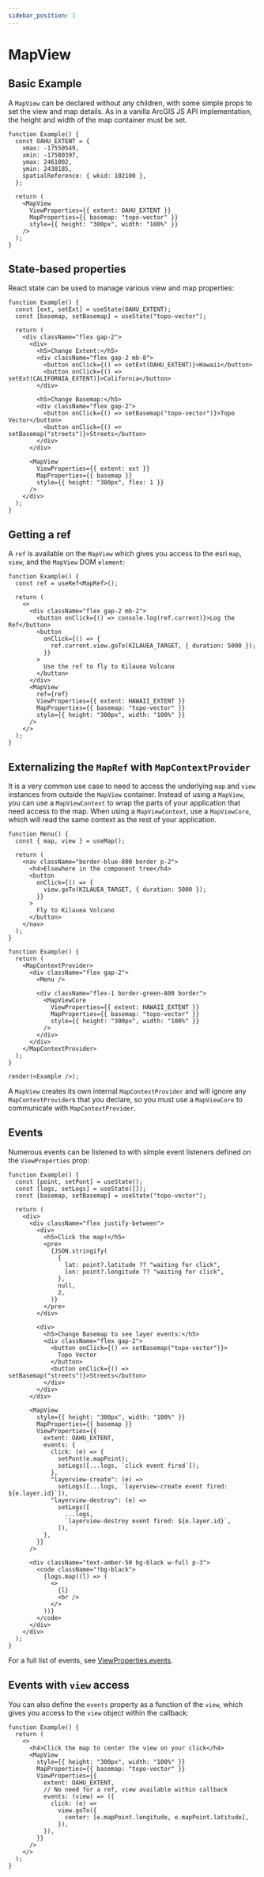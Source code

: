 ```yaml
---
sidebar_position: 1
---
```


# MapView

## Basic Example

A `MapView` can be declared without any children, with some simple props to set the view and map details. As in a vanilla ArcGIS JS API implementation, the height and width of the map container must be set.

```tsx live
function Example() {
  const OAHU_EXTENT = {
    xmax: -17550549,
    xmin: -17580397,
    ymax: 2461002,
    ymin: 2438185,
    spatialReference: { wkid: 102100 },
  };

  return (
    <MapView
      ViewProperties={{ extent: OAHU_EXTENT }}
      MapProperties={{ basemap: "topo-vector" }}
      style={{ height: "300px", width: "100%" }}
    />
  );
}
```

## State-based properties

React state can be used to manage various view and map properties:

```tsx live
function Example() {
  const [ext, setExt] = useState(OAHU_EXTENT);
  const [basemap, setBasemap] = useState("topo-vector");

  return (
    <div className="flex gap-2">
      <div>
        <h5>Change Extent:</h5>
        <div className="flex gap-2 mb-8">
          <button onClick={() => setExt(OAHU_EXTENT)}>Hawaii</button>
          <button onClick={() => setExt(CALIFORNIA_EXTENT)}>California</button>
        </div>

        <h5>Change Basemap:</h5>
        <div className="flex gap-2">
          <button onClick={() => setBasemap("topo-vector")}>Topo Vector</button>
          <button onClick={() => setBasemap("streets")}>Streets</button>
        </div>
      </div>

      <MapView
        ViewProperties={{ extent: ext }}
        MapProperties={{ basemap }}
        style={{ height: "300px", flex: 1 }}
      />
    </div>
  );
}
```

## Getting a ref

A `ref` is available on the `MapView` which gives you access to the esri `map`, `view`, and the `MapView` DOM `element`:

```tsx live
function Example() {
  const ref = useRef<MapRef>();

  return (
    <>
      <div className="flex gap-2 mb-2">
        <button onClick={() => console.log(ref.current)}>Log the Ref</button>
        <button
          onClick={() => {
            ref.current.view.goTo(KILAUEA_TARGET, { duration: 5000 });
          }}
        >
          Use the ref to fly to Kilauea Volcano
        </button>
      </div>
      <MapView
        ref={ref}
        ViewProperties={{ extent: HAWAII_EXTENT }}
        MapProperties={{ basemap: "topo-vector" }}
        style={{ height: "300px", width: "100%" }}
      />
    </>
  );
}
```

## Externalizing the `MapRef` with `MapContextProvider`

It is a very common use case to need to access the underlying `map` and `view` instances from outside the `MapView` container. Instead of using a `MapView`, you can use a `MapViewContext` to wrap the parts of your application that need access to the map. When using a `MapViewContext`, use a `MapViewCore`, which will read the same context as the rest of your application.

```tsx live noInline
function Menu() {
  const { map, view } = useMap();

  return (
    <nav className="border-blue-800 border p-2">
      <h4>Elsewhere in the component tree</h4>
      <button
        onClick={() => {
          view.goTo(KILAUEA_TARGET, { duration: 5000 });
        }}
      >
        Fly to Kilauea Volcano
      </button>
    </nav>
  );
}

function Example() {
  return (
    <MapContextProvider>
      <div className="flex gap-2">
        <Menu />

        <div className="flex-1 border-green-800 border">
          <MapViewCore
            ViewProperties={{ extent: HAWAII_EXTENT }}
            MapProperties={{ basemap: "topo-vector" }}
            style={{ height: "300px", width: "100%" }}
          />
        </div>
      </div>
    </MapContextProvider>
  );
}

render(<Example />);
```

A `MapView` creates its own internal `MapContextProvider` and will ignore any `MapContextProvider`s that you declare, so you must use a `MapViewCore` to communicate with `MapContextProvider`.

## Events

Numerous events can be listened to with simple event listeners defined on the `ViewProperties` prop:

```tsx live
function Example() {
  const [point, setPont] = useState();
  const [logs, setLogs] = useState([]);
  const [basemap, setBasemap] = useState("topo-vector");

  return (
    <div>
      <div className="flex justify-between">
        <div>
          <h5>Click the map!</h5>
          <pre>
            {JSON.stringify(
              {
                lat: point?.latitude ?? "waiting for click",
                lon: point?.longitude ?? "waiting for click",
              },
              null,
              2,
            )}
          </pre>
        </div>

        <div>
          <h5>Change Basemap to see layer events:</h5>
          <div className="flex gap-2">
            <button onClick={() => setBasemap("topo-vector")}>
              Topo Vector
            </button>
            <button onClick={() => setBasemap("streets")}>Streets</button>
          </div>
        </div>
      </div>

      <MapView
        style={{ height: "300px", width: "100%" }}
        MapProperties={{ basemap }}
        ViewProperties={{
          extent: OAHU_EXTENT,
          events: {
            click: (e) => {
              setPont(e.mapPoint);
              setLogs([...logs, `click event fired`]);
            },
            "layerview-create": (e) =>
              setLogs([...logs, `layerview-create event fired: ${e.layer.id}`]),
            "layerview-destroy": (e) =>
              setLogs([
                ...logs,
                `layerview-destroy event fired: ${e.layer.id}`,
              ]),
          },
        }}
      />

      <div className="text-amber-50 bg-black w-full p-3">
        <code className="!bg-black">
          {logs.map((l) => (
            <>
              {l}
              <br />
            </>
          ))}
        </code>
      </div>
    </div>
  );
}
```

For a full list of events, see [ViewProperties.events](/map-view#viewpropertiesevents).

## Events with `view` access

You can also define the `events` property as a function of the `view`, which gives you access to the `view` object within the callback:

```tsx live
function Example() {
  return (
    <>
      <h4>Click the map to center the view on your click</h4>
      <MapView
        style={{ height: "300px", width: "100%" }}
        MapProperties={{ basemap: "topo-vector" }}
        ViewProperties={{
          extent: OAHU_EXTENT,
          // No need for a ref, view available within callback
          events: (view) => ({
            click: (e) =>
              view.goTo({
                center: [e.mapPoint.longitude, e.mapPoint.latitude],
              }),
          }),
        }}
      />
    </>
  );
}
```
